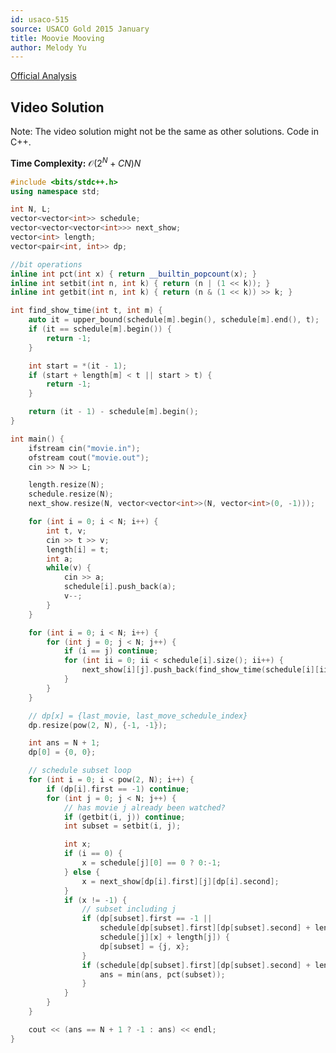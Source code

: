 ```yaml
---
id: usaco-515
source: USACO Gold 2015 January
title: Moovie Mooving
author: Melody Yu
---
```


[Official Analysis](http://www.usaco.org/current/data/sol_movie_gold.html)

## Video Solution

Note: The video solution might not be the same as other solutions. Code in C++.
<Youtube id="oKm_GZlength9u1E" />

**Time Complexity:** $\mathcal{O}(2^N+CN)N$

<LanguageSection>

<CPPSection>

```cpp
#include <bits/stdc++.h>
using namespace std;

int N, L;
vector<vector<int>> schedule;
vector<vector<vector<int>>> next_show;
vector<int> length;
vector<pair<int, int>> dp;

//bit operations
inline int pct(int x) { return __builtin_popcount(x); }
inline int setbit(int n, int k) { return (n | (1 << k)); }
inline int getbit(int n, int k) { return (n & (1 << k)) >> k; }

int find_show_time(int t, int m) {
	auto it = upper_bound(schedule[m].begin(), schedule[m].end(), t);
	if (it == schedule[m].begin()) {
		return -1;
	}

	int start = *(it - 1);
	if (start + length[m] < t || start > t) {
		return -1;
	}

	return (it - 1) - schedule[m].begin();
}

int main() {
	ifstream cin("movie.in");
	ofstream cout("movie.out");
	cin >> N >> L;

	length.resize(N);
	schedule.resize(N);
	next_show.resize(N, vector<vector<int>>(N, vector<int>(0, -1)));

	for (int i = 0; i < N; i++) {
		int t, v;
		cin >> t >> v;
		length[i] = t;
		int a;
		while(v) {
			cin >> a;
			schedule[i].push_back(a);
			v--;
		}
	}

	for (int i = 0; i < N; i++) {
		for (int j = 0; j < N; j++) {
			if (i == j) continue;
			for (int ii = 0; ii < schedule[i].size(); ii++) {
				next_show[i][j].push_back(find_show_time(schedule[i][ii] + length[i], j));
			}
		}
	}

	// dp[x] = {last_movie, last_move_schedule_index}
	dp.resize(pow(2, N), {-1, -1});

	int ans = N + 1;
	dp[0] = {0, 0};

	// schedule subset loop
	for (int i = 0; i < pow(2, N); i++) {
		if (dp[i].first == -1) continue;
		for (int j = 0; j < N; j++) {
			// has movie j already been watched?
			if (getbit(i, j)) continue;
			int subset = setbit(i, j);

			int x;
			if (i == 0) {
				x = schedule[j][0] == 0 ? 0:-1;
			} else {
				x = next_show[dp[i].first][j][dp[i].second];
			}
			if (x != -1) {
				// subset including j
				if (dp[subset].first == -1 || 
					schedule[dp[subset].first][dp[subset].second] + length[dp[subset].first] < 
					schedule[j][x] + length[j]) {
					dp[subset] = {j, x};
				}
				if (schedule[dp[subset].first][dp[subset].second] + length[dp[subset].first] >= L) {
					ans = min(ans, pct(subset));
				}
			}
		}
	}

	cout << (ans == N + 1 ? -1 : ans) << endl;
}
```

</CPPSection>


</LanguageSection>
